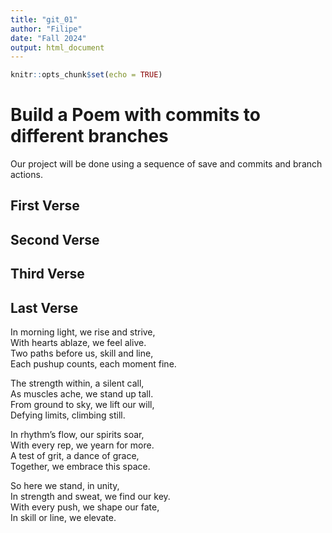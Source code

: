 ```yaml
---
title: "git_01"
author: "Filipe"
date: "Fall 2024"
output: html_document
---
```


```r
knitr::opts_chunk$set(echo = TRUE)
```
# Build a Poem with commits to different branches
Our project will be done using a sequence of save and commits and branch actions.
<!-- Do not modify or change any text in "!--" bracketed areas such as this --- these are instructions to
you, if you change any of this the git program will notice it and compromise your git merging strategy !-->

## First Verse 
<!--Put the first five lines of a poem by Lewis Carrol in this section!-->

## Second Verse
<!--Put the first five lines of a poem by Robert Frost here!-->

## Third Verse
<!--Put the first two verses of The Walrus and the Carpenter here!-->

## Last Verse
<!--Put a short poem you created using chatGPT of 20 to 30 lines,here!-->

In morning light, we rise and strive,   
With hearts ablaze, we feel alive.   
Two paths before us, skill and line,   
Each pushup counts, each moment fine.   

The strength within, a silent call,   
As muscles ache, we stand up tall.   
From ground to sky, we lift our will,    
Defying limits, climbing still.     

In rhythm’s flow, our spirits soar,     
With every rep, we yearn for more.    
A test of grit, a dance of grace,    
Together, we embrace this space.    

So here we stand, in unity,    
In strength and sweat, we find our key.   
With every push, we shape our fate,    
In skill or line, we elevate.    
